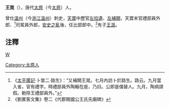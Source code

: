 '''王晃'''（{{bd|?||?|}}），唐代[[太原|太原]]（今[[太原|太原]]）人。

曾仕[[溫州|溫州]]（今[[浙江|浙江]][[溫州|溫州]]）刺史，[[天寶|天寶]]中歷官[[左拾遺|左拾遺]]、[[左補闕|左補闕]]，天寶末官禮部員外郎、<ref>《[[太平廣記|太平廣記]]·卜筮二·路生》：“又補闕王晃。七月內訪卜於路生。路云。九月當入省，官有禮字。時禮部員外陶翰在座，乃曰。公即是僕替人。九月，陶病請假。勅除王禮部員外。”</ref>司駕員外郎，[[安史之亂|安史之亂]]後，任比部郎中。<ref>《劉賓客文集》卷二《代郡開國公王氏先廟碑》</ref>有子[[王涯|王涯]]。

==注釋==
{{Reflist}}
[[category:唐朝官員|W]]
[[Category:太原人|Category:太原人]]